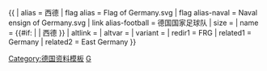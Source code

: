 {{ {{{1<noinclude>|country showdata</noinclude>}}}
| alias = 西德
| flag alias = Flag of Germany.svg
| flag alias-naval = Naval ensign of Germany.svg
| link alias-football = 德国{{{age|}}}国家{{{mw|}}}足球队
| size = {{{size|}}}
| name = {{#if: {{{name|}}} | {{{name|}}} | 西德 }}
| altlink = {{{altlink|}}}
| altvar = {{{altvar|}}}
| variant = {{{variant|}}}
<noinclude>
| redir1 = FRG
| related1 = Germany
| related2 = East Germany
</noinclude>
}}<noinclude>
[[Category:德国资料模板]]
[[Category:已不存在國家資料模板|G]]
</noinclude>